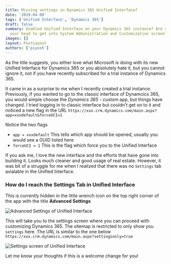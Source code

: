 ```yaml
---
title: Missing settings in Dynamics 365 Unified Interface?
date: '2019-04-08'
tags: ['Unified Interface', 'Dynamics 365']
draft: false
summary: Enabled Unified Interface on your Dynamics 365 instance? Are you scratching
  your head to get into System Administration and Customization screen?
images: []
layout: PostLayout
authors: ['piyush']
---
```


As the title suggests, you either love what Microsoft is doing with its new Unified Interface for Dynamics 365 or you absolutely hate it, but you cannot ignore it, not if you have recently subscribed for a trial instance of Dynamics 365.

It came in as a surprise to me when I recently created a trial instance. Previously, if you wanted to go to the classic interface of Dynamcics 365, you would simple choose the _Dynamics 365 - custom_ app, but things have changed. I tried logging in to classic interface but couldn't get on to it and noticed a new flag in the URL
`https://xxx.crm.dynamics.com/main.aspx?app=xxxdefault&forceUCI=1`

Notice the two flags

- `app = xxxdefault` This tells which app should be opened, usually you would see a GUID listed here
- `forceUCI = 1` This is the flag which force you to the Unified Interface

If you ask me, I love the new interface and the efforts that have gone into building it. Looks much cleaner and good usage of real estate. However, it was bit of a struggle for me when I realized that there was no `Settings` tab avialable in the Unified Interface.

### How do I reach the Settings Tab in Unified Interface

This is currently hidden in the little wrench icon on the top right corner of the app with the title **Advanced Settings**

![Advanced Settings of Unified Interface](/static/images/2021/05/advanced-settings-unified-interface.png)

This will take you to the settings screen where you can proceed with customizing Dynamics 365. The sitemap is restricted to only show you `settings` here. The URL is similar to the one below
`https://xxx.crm.dynamics.com/main.aspx?settingsonly=true`

![Settings screen of Unified Interface](/static/images/2021/05/settings-screen-unified-interface.png)

Let me know your thoughts if this is a welcome change for you!
